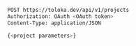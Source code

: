 ```bash
POST https://toloka.dev/api/v1/projects
Authorization: OAuth <OAuth token>
Content-Type: application/JSON

{<project parameters>}
```